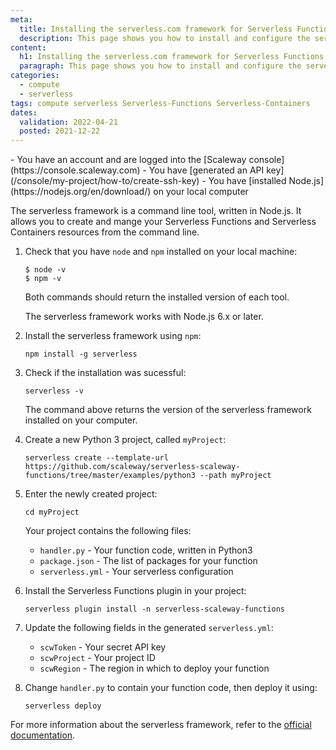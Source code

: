 ```yaml
---
meta:
  title: Installing the serverless.com framework for Serverless Functions and Containers
  description: This page shows you how to install and configure the serverless.com framework on your local computer
content:
  h1: Installing the serverless.com framework for Serverless Functions and Containers
  paragraph: This page shows you how to install and configure the serverless.com framework on your local computer
categories:
  - compute
  - serverless
tags: compute serverless Serverless-Functions Serverless-Containers
dates:
  validation: 2022-04-21
  posted: 2021-12-22
---
```



<Message type="requirement">
  - You have an account and are logged into the [Scaleway console](https://console.scaleway.com)
  - You have [generated an API key](/console/my-project/how-to/create-ssh-key)
  - You have [installed Node.js](https://nodejs.org/en/download/) on your local computer
</Message>

The serverless framework is a command line tool, written in Node.js. It allows you to create and mange your Serverless Functions and Serverless Containers resources from the command line. 


1. Check that you have `node` and `npm` installed on your local machine: 
    ```
    $ node -v
    $ npm -v
    ```

    Both commands should return the installed version of each tool. 

    <Message type="note">
      The serverless framework works with Node.js 6.x or later. 
    </Message>
2. Install the serverless framework using `npm`: 
    ```
    npm install -g serverless
    ```
3. Check if the installation was sucessful:
    ```
    serverless -v 
    ```

    The command above returns the version of the serverless framework installed on your computer.
4. Create a new Python 3 project, called `myProject`:
    ```
    serverless create --template-url https://github.com/scaleway/serverless-scaleway-functions/tree/master/examples/python3 --path myProject
    ```
5. Enter the newly created project:
    ```
    cd myProject
    ```

    Your project contains the following files: 
    * `handler.py` - Your function code, written in Python3
    * `package.json` - The list of packages for your function
    * `serverless.yml` - Your serverless configuration
6. Install the Serverless Functions plugin in your project: 
    ```
    serverless plugin install -n serverless-scaleway-functions
    ```
7. Update the following fields in the generated `serverless.yml`:
    * `scwToken` - Your secret API key
    * `scwProject` - Your project ID
    * `scwRegion` - The region in which to deploy your function
8. Change `handler.py` to contain your function code, then deploy it using:
    ```
    serverless deploy 
    ```

For more information about the serverless framework, refer to the [official documentation](https://www.serverless.com/framework/docs/).
